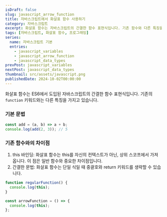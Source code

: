 ```yaml
---
isDraft: false
slug: javascript_arrow_function
title: 자바스크립트에서 화살표 함수 사용하기
category: 자바스크립트
excerpt: 화살표 함수는 자바스크립트의 간결한 함수 표현식입니다. 기존 함수와 다른 특징을 가지고 있습니다.
tags: [자바스크립트, 화살표 함수, 프로그래밍]
series:
  name: 자바스크립트 기본
  entries:
    - javascript_variables
    - javascript_arrow_function
    - javascript_data_types
prevPost: javascript_variables
nextPost: javascript_data_types
thumbnail: src/assets/javascript.png
publishedDate: 2024-10-02T00:00:00
---
```


화살표 함수는 ES6에서 도입된 자바스크립트의 간결한 함수 표현식입니다. 기존의 `function` 키워드와는 다른 특징을 가지고 있습니다.

### 기본 문법

```javascript
const add = (a, b) => a + b;
console.log(add(2, 3)); // 5
```

### 기존 함수와의 차이점

1. this 바인딩: 화살표 함수는 this를 자신의 컨텍스트가 아닌, 상위 스코프에서 가져옵니다. 이 점은 일반 함수와 중요한 차이점입니다.
2. 간결한 문법: 화살표 함수는 단일 식일 때 중괄호와 return 키워드를 생략할 수 있습니다.

```javascript
function regularFunction() {
  console.log(this);
}

const arrowFunction = () => {
  console.log(this);
};
```

